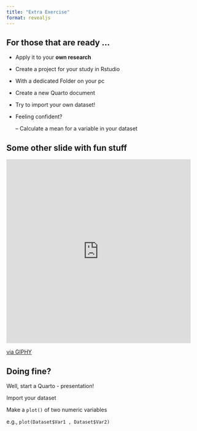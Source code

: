```yaml
---
title: "Extra Exercise"
format: revealjs
---
```


## For those that are ready ...

-   Apply it to your **own research**
-   Create a project for your study in Rstudio
-   With a dedicated Folder on your pc
-   Create a new Quarto document
-   Try to import your own dataset!
-   Feeling confident?

     -- Calculate a mean for a variable in your dataset

## Some other slide with fun stuff

<iframe src="https://giphy.com/embed/Ufr8WDHceO0G9xe2bz" width="480" height="480" style="" frameBorder="0" class="giphy-embed" allowFullScreen></iframe><p><a href="https://giphy.com/gifs/TheDemocrats-democrats-dnc-dncgif-Ufr8WDHceO0G9xe2bz">via GIPHY</a></p>

## Doing fine?

Well, start a Quarto - presentation!

Import your dataset

Make a `plot()` of two numeric variables

e.g., `plot(Dataset$Var1 , Dataset$Var2)`





